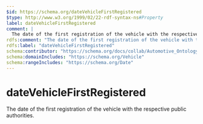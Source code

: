 ```yaml
---
$id: https://schema.org/dateVehicleFirstRegistered
$type: http://www.w3.org/1999/02/22-rdf-syntax-ns#Property
label: dateVehicleFirstRegistered
comment: |
  The date of the first registration of the vehicle with the respective public authorities.
rdfs:comment: "The date of the first registration of the vehicle with the respective public authorities."
rdfs:label: "dateVehicleFirstRegistered"
schema:contributor: "https://schema.org/docs/collab/Automotive_Ontology_Working_Group"
schema:domainIncludes: "https://schema.org/Vehicle"
schema:rangeIncludes: "https://schema.org/Date"
---
```


# dateVehicleFirstRegistered

The date of the first registration of the vehicle with the respective public authorities.

